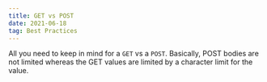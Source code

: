 ```yaml
---
title: GET vs POST
date: 2021-06-18
tag: Best Practices
---
```


All you need to keep in mind for a `GET` vs a `POST`. Basically, POST bodies are
not limited whereas the GET values are limited by a character limit for the
value.

<InlineImage 
  alt="Get and Post"
  dataSrc="https://res.cloudinary.com/dinypqsgl/image/upload/f_auto/v1680029007/blog/get-vs-post_gfpc07.png"
/>
